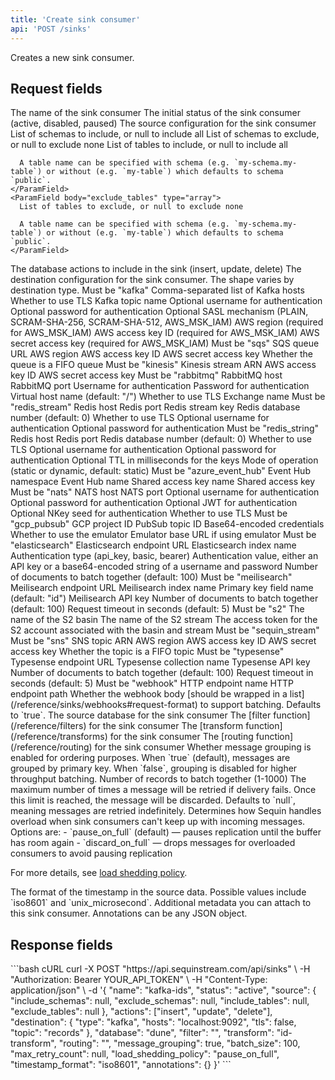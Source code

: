 ```yaml
---
title: 'Create sink consumer'
api: 'POST /sinks'
---
```



Creates a new sink consumer.

## Request fields

<ParamField body="name" type="string" required>
  The name of the sink consumer
</ParamField>

<ParamField body="status" type="string" required>
  The initial status of the sink consumer (active, disabled, paused)
</ParamField>

<ParamField body="source" type="object" required>
  The source configuration for the sink consumer
  <Expandable title="source properties">
    <ParamField body="include_schemas" type="array">
      List of schemas to include, or null to include all
    </ParamField>
    <ParamField body="exclude_schemas" type="array">
      List of schemas to exclude, or null to exclude none
    </ParamField>
    <ParamField body="include_tables" type="array">
      List of tables to include, or null to include all

      A table name can be specified with schema (e.g. `my-schema.my-table`) or without (e.g. `my-table`) which defaults to schema `public`.
    </ParamField>
    <ParamField body="exclude_tables" type="array">
      List of tables to exclude, or null to exclude none

      A table name can be specified with schema (e.g. `my-schema.my-table`) or without (e.g. `my-table`) which defaults to schema `public`.
    </ParamField>
  </Expandable>
</ParamField>

<ParamField body="actions" type="array" required>
  The database actions to include in the sink (insert, update, delete)
</ParamField>

<ParamField body="destination" type="object" required>
  The destination configuration for the sink consumer. The shape varies by destination type.
  <Expandable title="Kafka">
    <ParamField body="type" type="string" required>
      Must be "kafka"
    </ParamField>
    <ParamField body="hosts" type="string" required>
      Comma-separated list of Kafka hosts
    </ParamField>
    <ParamField body="tls" type="boolean">
      Whether to use TLS
    </ParamField>
    <ParamField body="topic" type="string" required>
      Kafka topic name
    </ParamField>
    <ParamField body="username" type="string">
      Optional username for authentication
    </ParamField>
    <ParamField body="password" type="string">
      Optional password for authentication
    </ParamField>
    <ParamField body="sasl_mechanism" type="string">
      Optional SASL mechanism (PLAIN, SCRAM-SHA-256, SCRAM-SHA-512, AWS_MSK_IAM)
    </ParamField>
    <ParamField body="aws_region" type="string">
      AWS region (required for AWS_MSK_IAM)
    </ParamField>
    <ParamField body="aws_access_key_id" type="string">
      AWS access key ID (required for AWS_MSK_IAM)
    </ParamField>
    <ParamField body="aws_secret_access_key" type="string">
      AWS secret access key (required for AWS_MSK_IAM)
    </ParamField>
  </Expandable>

  <Expandable title="SQS">
    <ParamField body="type" type="string" required>
      Must be "sqs"
    </ParamField>
    <ParamField body="queue_url" type="string" required>
      SQS queue URL
    </ParamField>
    <ParamField body="region" type="string" required>
      AWS region
    </ParamField>
    <ParamField body="access_key_id" type="string" required>
      AWS access key ID
    </ParamField>
    <ParamField body="secret_access_key" type="string" required>
      AWS secret access key
    </ParamField>
    <ParamField body="is_fifo" type="boolean">
      Whether the queue is a FIFO queue
    </ParamField>
  </Expandable>

  <Expandable title="Kinesis">
    <ParamField body="type" type="string" required>
      Must be "kinesis"
    </ParamField>
    <ParamField body="stream_arn" type="string" required>
      Kinesis stream ARN
    </ParamField>
    <ParamField body="access_key_id" type="string" required>
      AWS access key ID
    </ParamField>
    <ParamField body="secret_access_key" type="string" required>
      AWS secret access key
    </ParamField>
  </Expandable>

  <Expandable title="RabbitMQ">
    <ParamField body="type" type="string" required>
      Must be "rabbitmq"
    </ParamField>
    <ParamField body="host" type="string" required>
      RabbitMQ host
    </ParamField>
    <ParamField body="port" type="integer" required>
      RabbitMQ port
    </ParamField>
    <ParamField body="username" type="string" required>
      Username for authentication
    </ParamField>
    <ParamField body="password" type="string" required>
      Password for authentication
    </ParamField>
    <ParamField body="virtual_host" type="string" required>
      Virtual host name (default: "/")
    </ParamField>
    <ParamField body="tls" type="boolean">
      Whether to use TLS
    </ParamField>
    <ParamField body="exchange" type="string" required>
      Exchange name
    </ParamField>
  </Expandable>

  <Expandable title="Redis Stream">
    <ParamField body="type" type="string" required>
      Must be "redis_stream"
    </ParamField>
    <ParamField body="host" type="string" required>
      Redis host
    </ParamField>
    <ParamField body="port" type="integer" required>
      Redis port
    </ParamField>
    <ParamField body="stream_key" type="string" required>
      Redis stream key
    </ParamField>
    <ParamField body="database" type="integer">
      Redis database number (default: 0)
    </ParamField>
    <ParamField body="tls" type="boolean">
      Whether to use TLS
    </ParamField>
    <ParamField body="username" type="string">
      Optional username for authentication
    </ParamField>
    <ParamField body="password" type="string">
      Optional password for authentication
    </ParamField>
  </Expandable>

  <Expandable title="Redis String">
    <ParamField body="type" type="string" required>
      Must be "redis_string"
    </ParamField>
    <ParamField body="host" type="string" required>
      Redis host
    </ParamField>
    <ParamField body="port" type="integer" required>
      Redis port
    </ParamField>
    <ParamField body="database" type="integer">
      Redis database number (default: 0)
    </ParamField>
    <ParamField body="tls" type="boolean">
      Whether to use TLS
    </ParamField>
    <ParamField body="username" type="string">
      Optional username for authentication
    </ParamField>
    <ParamField body="password" type="string">
      Optional password for authentication
    </ParamField>
    <ParamField body="expire_ms" type="integer">
      Optional TTL in milliseconds for the keys
    </ParamField>
    <ParamField body="mode" type="string">
      Mode of operation (static or dynamic, default: static)
    </ParamField>
  </Expandable>

  <Expandable title="Azure Event Hub">
    <ParamField body="type" type="string" required>
      Must be "azure_event_hub"
    </ParamField>
    <ParamField body="namespace" type="string" required>
      Event Hub namespace
    </ParamField>
    <ParamField body="event_hub_name" type="string" required>
      Event Hub name
    </ParamField>
    <ParamField body="shared_access_key_name" type="string" required>
      Shared access key name
    </ParamField>
    <ParamField body="shared_access_key" type="string" required>
      Shared access key
    </ParamField>
  </Expandable>

  <Expandable title="NATS">
    <ParamField body="type" type="string" required>
      Must be "nats"
    </ParamField>
    <ParamField body="host" type="string" required>
      NATS host
    </ParamField>
    <ParamField body="port" type="integer" required>
      NATS port
    </ParamField>
    <ParamField body="username" type="string">
      Optional username for authentication
    </ParamField>
    <ParamField body="password" type="string">
      Optional password for authentication
    </ParamField>
    <ParamField body="jwt" type="string">
      Optional JWT for authentication
    </ParamField>
    <ParamField body="nkey_seed" type="string">
      Optional NKey seed for authentication
    </ParamField>
    <ParamField body="tls" type="boolean">
      Whether to use TLS
    </ParamField>
  </Expandable>

  <Expandable title="GCP PubSub">
    <ParamField body="type" type="string" required>
      Must be "gcp_pubsub"
    </ParamField>
    <ParamField body="project_id" type="string" required>
      GCP project ID
    </ParamField>
    <ParamField body="topic_id" type="string" required>
      PubSub topic ID
    </ParamField>
    <ParamField body="credentials" type="string" required>
      Base64-encoded credentials
    </ParamField>
    <ParamField body="use_emulator" type="boolean">
      Whether to use the emulator
    </ParamField>
    <ParamField body="emulator_base_url" type="string">
      Emulator base URL if using emulator
    </ParamField>
  </Expandable>

  <Expandable title="Elasticsearch">
    <ParamField body="type" type="string" required>
      Must be "elasticsearch"
    </ParamField>
    <ParamField body="endpoint_url" type="string" required>
      Elasticsearch endpoint URL
    </ParamField>
    <ParamField body="index_name" type="string" required>
      Elasticsearch index name
    </ParamField>
    <ParamField body="auth_type" type="string" required>
      Authentication type (api_key, basic, bearer)
    </ParamField>
    <ParamField body="auth_value" type="string" required>
      Authentication value, either an API key or a base64-encoded string of a username and password
    </ParamField>
    <ParamField body="batch_size" type="integer">
      Number of documents to batch together (default: 100)
    </ParamField>
  </Expandable>

  <Expandable title="Meilisearch">
    <ParamField body="type" type="string" required>
      Must be "meilisearch"
    </ParamField>
    <ParamField body="endpoint_url" type="string" required>
      Meilisearch endpoint URL
    </ParamField>
    <ParamField body="index_name" type="string" required>
      Meilisearch index name
    </ParamField>
    <ParamField body="primary_key" type="string">
      Primary key field name (default: "id")
    </ParamField>
    <ParamField body="api_key" type="string" required>
      Meilisearch API key
    </ParamField>
    <ParamField body="batch_size" type="integer">
      Number of documents to batch together (default: 100)
    </ParamField>
    <ParamField body="timeout_seconds" type="integer">
      Request timeout in seconds (default: 5)
    </ParamField>
  </Expandable>

  <Expandable title="S2">
    <ParamField body="type" type="string" required>
      Must be "s2"
    </ParamField>
    <ParamField body="basin" type="string" required>
      The name of the S2 basin
    </ParamField>
    <ParamField body="stream" type="string" required>
      The name of the S2 stream
    </ParamField>
    <ParamField body="access_token" type="string" required>
      The access token for the S2 account associated with the basin and stream
    </ParamField>
  </Expandable>

  <Expandable title="Sequin Stream">
    <ParamField body="type" type="string" required>
      Must be "sequin_stream"
    </ParamField>
  </Expandable>

  <Expandable title="SNS">
    <ParamField body="type" type="string" required>
      Must be "sns"
    </ParamField>
    <ParamField body="topic_arn" type="string" required>
      SNS topic ARN
    </ParamField>
    <ParamField body="region" type="string" required>
      AWS region
    </ParamField>
    <ParamField body="access_key_id" type="string" required>
      AWS access key ID
    </ParamField>
    <ParamField body="secret_access_key" type="string" required>
      AWS secret access key
    </ParamField>
    <ParamField body="is_fifo" type="boolean">
      Whether the topic is a FIFO topic
    </ParamField>
  </Expandable>

  <Expandable title="Typesense">
    <ParamField body="type" type="string" required>
      Must be "typesense"
    </ParamField>
    <ParamField body="endpoint_url" type="string" required>
      Typesense endpoint URL
    </ParamField>
    <ParamField body="collection_name" type="string" required>
      Typesense collection name
    </ParamField>
    <ParamField body="api_key" type="string" required>
      Typesense API key
    </ParamField>
    <ParamField body="batch_size" type="integer">
      Number of documents to batch together (default: 100)
    </ParamField>
    <ParamField body="timeout_seconds" type="integer">
      Request timeout in seconds (default: 5)
    </ParamField>
  </Expandable>

  <Expandable title="Webhook">
    <ParamField body="type" type="string" required>
      Must be "webhook"
    </ParamField>
    <ParamField body="http_endpoint" type="string" required>
      HTTP endpoint name
    </ParamField>
    <ParamField body="http_endpoint_path" type="string" required>
      HTTP endpoint path
    </ParamField>
    <ParamField body="batch" type="boolean">
      Whether the webhook body [should be wrapped in a list](/reference/sinks/webhooks#request-format) to support batching. Defaults to `true`.
    </ParamField>
  </Expandable>
</ParamField>

<ParamField body="database" type="string" required>
  The source database for the sink consumer
</ParamField>

<ParamField body="filter" type="string">
  The [filter function](/reference/filters) for the sink consumer
</ParamField>

<ParamField body="transform" type="string">
  The [transform function](/reference/transforms) for the sink consumer
</ParamField>

<ParamField body="routing" type="string">
  The [routing function](/reference/routing) for the sink consumer
</ParamField>

<ParamField body="message_grouping" type="boolean">
  Whether message grouping is enabled for ordering purposes. When `true` (default), messages are grouped by primary key. When `false`, grouping is disabled for higher throughput batching.
</ParamField>

<ParamField body="batch_size" type="integer">
  Number of records to batch together (1-1000)
</ParamField>

<ParamField body="max_retry_count" type="integer">
  The maximum number of times a message will be retried if delivery fails. Once this limit is reached, the message will be discarded.
  Defaults to `null`, meaning messages are retried indefinitely.
</ParamField>

<ParamField body="load_shedding_policy" type="string">
  Determines how Sequin handles overload when sink consumers can't keep up with incoming messages.
  Options are:
  - `pause_on_full` (default) — pauses replication until the buffer has room again
  - `discard_on_full` — drops messages for overloaded consumers to avoid pausing replication

  For more details, see [load shedding policy](/reference/sinks/overview#load_shedding_policy).
</ParamField>

<ParamField body="timestamp_format" type="string">
  The format of the timestamp in the source data.
  Possible values include `iso8601` and `unix_microsecond`.
</ParamField>

<ParamField body="annotations" type="object">
  Additional metadata you can attach to this sink consumer. Annotations can be any JSON object.
</ParamField>

## Response fields

<SinkConsumerResponseSnippet />

<RequestExample>
  ```bash cURL
  curl -X POST "https://api.sequinstream.com/api/sinks" \
    -H "Authorization: Bearer YOUR_API_TOKEN" \
    -H "Content-Type: application/json" \
    -d '{
      "name": "kafka-ids",
      "status": "active",
      "source": {
        "include_schemas": null,
        "exclude_schemas": null,
        "include_tables": null,
        "exclude_tables": null
      },
      "actions": ["insert", "update", "delete"],
      "destination": {
        "type": "kafka",
        "hosts": "localhost:9092",
        "tls": false,
        "topic": "records"
      },
      "database": "dune",
      "filter": "",
      "transform": "id-transform",
      "routing": "",
      "message_grouping": true,
      "batch_size": 100,
      "max_retry_count": null,
      "load_shedding_policy": "pause_on_full",
      "timestamp_format": "iso8601",
      "annotations": {}
    }'
  ```
</RequestExample>

<SinkConsumerResponseExample />